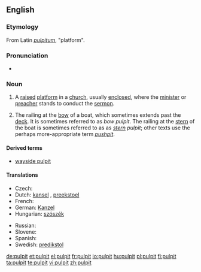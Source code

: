 ==English==

===Etymology===
From Latin ''[[pulpitum]]'', "platform".

===Pronunciation===
* {{audio|En-us-pulpit.ogg|Audio (US)}}

===Noun===
{{en-noun}}

# A [[raised]] [[platform]] in a [[church]], usually [[enclosed]], where the [[minister]] or [[preacher]] stands to conduct the [[sermon]].
# {{context|obsolete|nautical}} The railing at the [[bow]] of a boat, which sometimes extends past the [[deck]].  It is sometimes referred to as ''bow'' ''pulpit''.  The railing at the [[stern]] of the boat is sometimes referred to as as ''[[stern]]'' ''pulpit''; other texts use the perhaps more-appropriate term ''[[pushpit]]''.

====Derived terms====
* [[wayside pulpit]]

====Translations====
{{trans-top|raised platform in church}}
* Czech: {{t-|cs|kazatelna|f}}
* Dutch: [[kansel]] {{m}}, [[preekstoel]] {{m}}
* French: {{t+|fr|chaire|f}}
* German: [[Kanzel]] {{f}}
* Hungarian: [[szószék]]
{{trans-mid}}
* Russian: {{t+|ru|кафедра|f|tr=káf'edra|sc=Cyrl}}
* Slovene: {{t+|sl|prižnica|f}}
* Spanish: {{t+|es|púlpito|m}}
* Swedish: [[predikstol]] {{f}}
{{trans-bottom}}

{{trans-top|''(obsolete, nautical)'' the railing at the bow of a boat}}
{{trans-mid}}
{{trans-bottom}}

[[de:pulpit]]
[[et:pulpit]]
[[el:pulpit]]
[[fr:pulpit]]
[[io:pulpit]]
[[hu:pulpit]]
[[pl:pulpit]]
[[fi:pulpit]]
[[ta:pulpit]]
[[te:pulpit]]
[[vi:pulpit]]
[[zh:pulpit]]